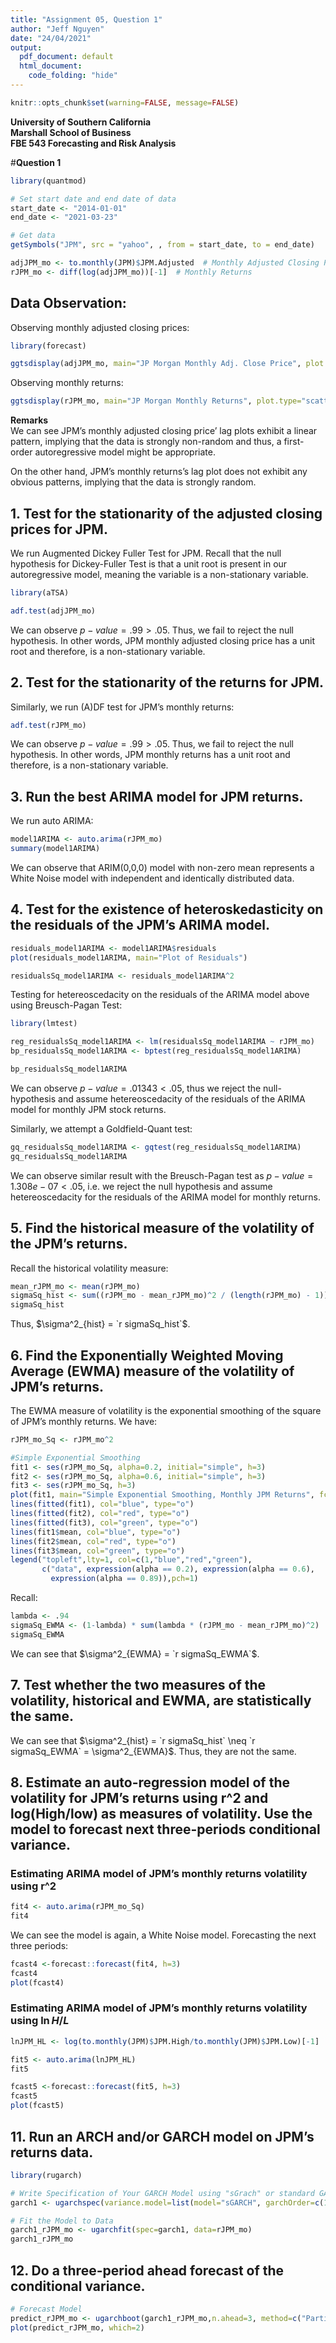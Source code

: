 ```yaml
---
title: "Assignment 05, Question 1"
author: "Jeff Nguyen"
date: "24/04/2021"
output:
  pdf_document: default
  html_document:
    code_folding: "hide"
---
```

```r
knitr::opts_chunk$set(warning=FALSE, message=FALSE) 
```

**University of Southern California**  
**Marshall School of Business**  
**FBE 543 Forecasting and Risk Analysis**

#**Question 1**  


```r
library(quantmod)

# Set start date and end date of data
start_date <- "2014-01-01"
end_date <- "2021-03-23"

# Get data
getSymbols("JPM", src = "yahoo", , from = start_date, to = end_date) 

adjJPM_mo <- to.monthly(JPM)$JPM.Adjusted  # Monthly Adjusted Closing Price
rJPM_mo <- diff(log(adjJPM_mo))[-1]  # Monthly Returns

```
  
## Data Observation:  

Observing monthly adjusted closing prices:  
```r
library(forecast)

ggtsdisplay(adjJPM_mo, main="JP Morgan Monthly Adj. Close Price", plot.type="scatter")
```
  
Observing monthly returns:  
```r
ggtsdisplay(rJPM_mo, main="JP Morgan Monthly Returns", plot.type="scatter")
```
  
**Remarks**  
We can see JPM's monthly adjusted closing price' lag plots exhibit a linear pattern, implying that the data is strongly non-random and thus, a first-order autoregressive model might be appropriate.  
  
\begin{equation}
  \begin{aligned}
    y_t =& \beta_0 + \beta_1 y_{t-1} + \epsilon_t
  \end{aligned}
\end{equation}
  
On the other hand, JPM's monthly returns's lag plot does not exhibit any obvious patterns, implying that the data is strongly random. 

  
## 1. Test for the stationarity of the adjusted closing prices for JPM.  
  
We run Augmented Dickey Fuller Test for JPM. Recall that the null hypothesis for Dickey-Fuller Test is that a unit root is present in our autoregressive model, meaning the variable is a non-stationary variable.  
  
```r
library(aTSA)

adf.test(adjJPM_mo)
```
  
We can observe $p-value = .99 > .05$. Thus, we fail to reject the null hypothesis. In other words, JPM monthly adjusted closing price has a unit root and therefore, is a non-stationary variable.
  
## 2. Test for the stationarity of the returns for JPM.  

Similarly, we run (A)DF test for JPM's monthly returns:  
  
```r
adf.test(rJPM_mo)
```
  
We can observe $p-value = .99 > .05$. Thus, we fail to reject the null hypothesis. In other words, JPM monthly returns has a unit root and therefore, is a non-stationary variable.
  
## 3. Run the best ARIMA model for JPM returns.  
  
We run auto ARIMA:

```r
model1ARIMA <- auto.arima(rJPM_mo)
summary(model1ARIMA)
```
  
We can observe that ARIM(0,0,0) model with non-zero mean represents a White Noise model with independent and identically distributed data.
  
## 4. Test for the existence of heteroskedasticity on the residuals of the JPM’s ARIMA model.  

```r
residuals_model1ARIMA <- model1ARIMA$residuals
plot(residuals_model1ARIMA, main="Plot of Residuals")

residualsSq_model1ARIMA <- residuals_model1ARIMA^2
```
  
Testing for hetereoscedacity on the residuals of the ARIMA model above using Breusch-Pagan Test: 
  
```r
library(lmtest)

reg_residualsSq_model1ARIMA <- lm(residualsSq_model1ARIMA ~ rJPM_mo)
bp_residualsSq_model1ARIMA <- bptest(reg_residualsSq_model1ARIMA)

bp_residualsSq_model1ARIMA
```
  
We can observe $p-value=.01343 < .05$, thus we reject the null-hypothesis and assume hetereoscedacity of the residuals of the ARIMA model for monthly JPM stock returns.  
  
Similarly, we attempt a Goldfield-Quant test:  

```r
gq_residualsSq_model1ARIMA <- gqtest(reg_residualsSq_model1ARIMA)
gq_residualsSq_model1ARIMA
```
  
We can observe similar result with the Breusch-Pagan test as $p-value = 1.308e-07 < .05$, i.e. we reject the null hypothesis and assume hetereoscedacity for the residuals of the ARIMA model for monthly returns.
  
## 5. Find the historical measure of the volatility of the JPM’s returns.  
  
Recall the historical volatility measure:  

\begin{equation}
  \begin{split}
    \sigma^2_{hist} =& \frac{\sum (r - \overline{r})^2}{n-1}   \\
    \text{where} \, r =& \, \text{monthly stock returns}  \\
    n =& \, \text{number of observations}   \\
  \end{split}
\end{equation}

```r
mean_rJPM_mo <- mean(rJPM_mo)
sigmaSq_hist <- sum((rJPM_mo - mean_rJPM_mo)^2 / (length(rJPM_mo) - 1))
sigmaSq_hist
```
  
Thus, $\sigma^2_{hist} = `r sigmaSq_hist`$.
  
## 6. Find the Exponentially Weighted Moving Average (EWMA) measure of the volatility of JPM’s returns.  
  
The EWMA measure of volatility is the exponential smoothing of the square of JPM's monthly returns. We have:  

```r
rJPM_mo_Sq <- rJPM_mo^2

#Simple Exponential Smoothing
fit1 <- ses(rJPM_mo_Sq, alpha=0.2, initial="simple", h=3)
fit2 <- ses(rJPM_mo_Sq, alpha=0.6, initial="simple", h=3)
fit3 <- ses(rJPM_mo_Sq, h=3)
plot(fit1, main="Simple Exponential Smoothing, Monthly JPM Returns", fcol="white", type="o")
lines(fitted(fit1), col="blue", type="o")
lines(fitted(fit2), col="red", type="o")
lines(fitted(fit3), col="green", type="o")
lines(fit1$mean, col="blue", type="o")
lines(fit2$mean, col="red", type="o")
lines(fit3$mean, col="green", type="o")
legend("topleft",lty=1, col=c(1,"blue","red","green"), 
       c("data", expression(alpha == 0.2), expression(alpha == 0.6),
         expression(alpha == 0.89)),pch=1)
```
  
Recall:

\begin{equation}
  \begin{split}
    \sigma^2_{EWMA} =& (1 - \lambda) \sum \lambda (r - \overline{r})^2  \\
    \text{where} \, \lambda =& .94  \\
  \end{split}
\end{equation}

```r
lambda <- .94
sigmaSq_EWMA <- (1-lambda) * sum(lambda * (rJPM_mo - mean_rJPM_mo)^2)
sigmaSq_EWMA
```
  
We can see that $\sigma^2_{EWMA} = `r sigmaSq_EWMA`$.

## 7. Test whether the two measures of the volatility, historical and EWMA, are statistically the same.  

We can see that $\sigma^2_{hist} = `r sigmaSq_hist` \neq `r sigmaSq_EWMA` = \sigma^2_{EWMA}$. Thus, they are not the same.  
  
## 8. Estimate an auto-regression model of the volatility for JPM’s returns using r^2 and log(High/low) as measures of volatility. Use the model to forecast next three-periods conditional variance.  
  
### Estimating ARIMA model of JPM's monthly returns volatility using r^2  

```r
fit4 <- auto.arima(rJPM_mo_Sq)
fit4
```
  
We can see the model is again, a White Noise model. Forecasting the next three periods:  

```r
fcast4 <-forecast::forecast(fit4, h=3)
fcast4
plot(fcast4)
```
  
### Estimating ARIMA model of JPM's monthly returns volatility using $\ln{H/L}$  
  
```r
lnJPM_HL <- log(to.monthly(JPM)$JPM.High/to.monthly(JPM)$JPM.Low)[-1]

fit5 <- auto.arima(lnJPM_HL)
fit5

fcast5 <-forecast::forecast(fit5, h=3)
fcast5
plot(fcast5)
```
  

## 11. Run an ARCH and/or GARCH model on JPM’s returns data.  
  
```r
library(rugarch)

# Write Specification of Your GARCH Model using "sGrach" or standard GARCH Mode.
garch1 <- ugarchspec(variance.model=list(model="sGARCH", garchOrder=c(1, 1)), mean.model=list(armaOrder=c(1, 1)), distribution.model="std")

# Fit the Model to Data
garch1_rJPM_mo <- ugarchfit(spec=garch1, data=rJPM_mo)
garch1_rJPM_mo
```
  
## 12. Do a three-period ahead forecast of the conditional variance.  
```r
# Forecast Model
predict_rJPM_mo <- ugarchboot(garch1_rJPM_mo,n.ahead=3, method=c("Partial", "Full")[1])
plot(predict_rJPM_mo, which=2)
```